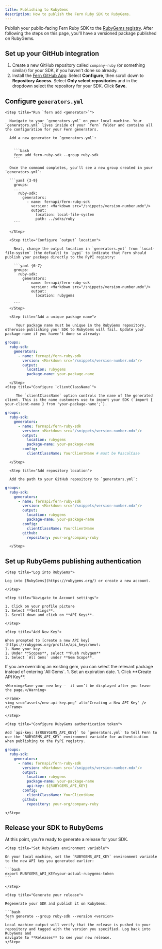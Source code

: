 ```yaml
---
title: Publishing to RubyGems
description: How to publish the Fern Ruby SDK to RubyGems.
---
```


Publish your public-facing Fern Ruby SDK to the [RubyGems
registry](https://rubygems.org/). After following the steps on this page,
you'll have a versioned package published on RubyGems.

<Markdown src="/products/sdks/snippets/setup-fern-folder-callout.mdx"/>

## Set up your GitHub integration

  1.   Create a new GitHub repository called `company-ruby` (or something similar) for your SDK, if you haven't done so already.
  1.   Install the [Fern GitHub App](https://github.com/apps/fern-api): Select **Configure**, then scroll down to **Repository Access**. Select **Only select repositories** and in the dropdown select the repository for your SDK. Click **Save**. 


## Configure `generators.yml`

<Steps>

	<Step title="Run `fern add <generator>`">

	  Navigate to your `generators.yml` on your local machine. Your `generators.yml` lives inside of your `fern` folder and contains all the configuration for your Fern generators. 

	  Add a new generator to `generators.yml`:


	    ```bash
	    fern add fern-ruby-sdk --group ruby-sdk
	    ```

	  Once the command completes, you'll see a new group created in your `generators.yml`:

	  ```yaml {3-9}
	    groups:
	    ...
	      ruby-sdk:
	        generators:
	          - name: fernapi/fern-ruby-sdk
	            version: <Markdown src="/snippets/version-number.mdx"/>
	            output:
	              location: local-file-system
	              path: ../sdks/ruby
	    ```

	  </Step>

	  <Step title="Configure `output` location">

		Next, change the output location in `generators.yml` from `local-file-system` (the default) to `pypi` to indicate that Fern should publish your package directly to the PyPI registry:

	    ```yaml {6-7}
	    groups: 
	      ruby-sdk:
	        generators:
	          - name: fernapi/fern-ruby-sdk
	            version: <Markdown src="/snippets/version-number.mdx"/>
	            output:
	              location: rubygems

	    ```
	  </Step>

	  <Step title="Add a unique package name">

	     Your package name must be unique in the RubyGems repository, otherwise publishing your SDK to RubyGems will fail. Update your package name if you haven't done so already:


```yaml {8}
groups: 
  ruby-sdk:
    generators:
      - name: fernapi/fern-ruby-sdk
        version: <Markdown src="/snippets/version-number.mdx"/>
        output:
          location: rubygems
          package-name: your-package-name
```
	    
	  </Step>
	<Step title="Configure `clientClassName`">

	     The `clientClassName` option controls the name of the generated client. This is the name customers use to import your SDK (`import { your-client-name } from 'your-package-name';`). 


```yaml {9-10}
groups: 
  ruby-sdk:
    generators:
      - name: fernapi/fern-ruby-sdk
        version: <Markdown src="/snippets/version-number.mdx"/>
        output:
          location: rubygems
          package-name: your-package-name
        config:
          clientClassName: YourClientName # must be PascalCase
```
	    
	  </Step>

	  <Step title="Add repository location">

	  Add the path to your GitHub repository to `generators.yml`: 

```yaml {11-12}
groups: 
  ruby-sdk:
    generators:
      - name: fernapi/fern-ruby-sdk
        version: <Markdown src="/snippets/version-number.mdx"/>
        output:
          location: rubygems
          package-name: your-package-name
        config:
          clientClassName: YourClientName
        github: 
          repository: your-org/company-ruby
```
	  
	  </Step>
  </Steps>

## Set up RubyGems publishing authentication

<Steps>

	<Step title="Log into RubyGems">

	Log into [RubyGems](https://rubygems.org/) or create a new account. 

	</Step>

	<Step title="Navigate to Account settings">

    1. Click on your profile picture
    1. Select **Settings**. 
    1. Scroll down and click on **API Keys**. 

	</Step>

	<Step title="Add New Key">

	When prompted to [create a new API key](https://rubygems.org/profile/api_keys/new):
    1. Name your key. 
    1. Under **Scopes**, select **Push rubygem**
    1. Select `All Gems` under **Gem Scope**. 
  <Tip title="Replacing an existing gem">
    If you are overriding an existing gem, you can select the relevant package instead of entering `All Gems`. 
  </Tip>
    1. Set an expiration date. 
    1. Click **Create API Key**. 

	<Warning>Save your new key –  it won’t be displayed after you leave the page.</Warning>

	<Frame>
	<img src="assets/new-api-key.png" alt="Creating a New API Key" />
	</Frame>

	</Step>

	<Step title="Configure RubyGems authentication token">

	Add `api-key: ${RUBYGEMS_API_KEY}` to `generators.yml` to tell Fern to use the `RUBYGEMS_API_KEY` environment variable for authentication when publishing to the PyPI registry.

```yaml title="ruby" {9}
groups: 
  ruby-sdk:
    generators:
      - name: fernapi/fern-ruby-sdk
        version: <Markdown src="/snippets/version-number.mdx"/>
        output:
          location: rubygems
          package-name: your-package-name
          api-key: ${RUBYGEMS_API_KEY}
        config:
          clientClassName: YourClientName
        github: 
          repository: your-org/company-ruby
```
	</Step>

</Steps>

## Release your SDK to RubyGems

  At this point, you're ready to generate a release for your SDK.

<Steps>

	<Step title="Set RubyGems environment variable">

	On your local machine, set the `RUBYGEMS_API_KEY` environment variable to the new API key you generated earlier:

	```bash
	export RUBYGEMS_API_KEY=your-actual-rubygems-token
	```

	</Step>

	<Step title="Generate your release">

	Regenerate your SDK and publish it on RubyGems:

	```bash
	fern generate --group ruby-sdk --version <version>
	```
    Local machine output will verify that the release is pushed to your
    repository and tagged with the version you specified. Log back into RubyGems and
    navigate to **Releases** to see your new release. 
    </Step>

</Steps>